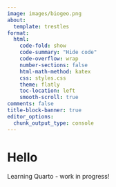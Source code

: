 ```yaml
---
image: images/biogeo.png
about:
  template: trestles
format:
  html:
    code-fold: show
    code-summary: "Hide code"
    code-overflow: wrap
    number-sections: false
    html-math-method: katex
    css: styles.css
    theme: flatly
    toc-location: left
    smooth-scroll: true
comments: false
title-block-banner: true
editor_options: 
  chunk_output_type: console
---
```


<div>

# Hello
Learning Quarto - work in progress! 

<div>

